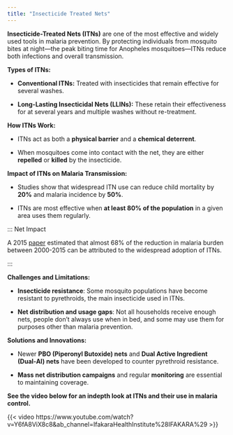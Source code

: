```yaml
---
title: "Insecticide Treated Nets"
---
```


**Insecticide-Treated Nets (ITNs)** are one of the most effective and widely used tools in malaria prevention. By protecting individuals from mosquito bites at night---the peak biting time for Anopheles mosquitoes---ITNs reduce both infections and overall transmission.

**Types of ITNs:**

-   **Conventional ITNs:** Treated with insecticides that remain effective for several washes.

-   **Long-Lasting Insecticidal Nets (LLINs):** These retain their effectiveness for at several years and multiple washes without re-treatment.

**How ITNs Work:**

-   ITNs act as both a **physical barrier** and a **chemical deterrent**.

-   When mosquitoes come into contact with the net, they are either **repelled** or **killed** by the insecticide.

**Impact of ITNs on Malaria Transmission:**

-   Studies show that widespread ITN use can reduce child mortality by **20%** and malaria incidence by **50%**.

-   ITNs are most effective when **at least 80% of the population** in a given area uses them regularly.

::: Net Impact

A 2015 [paper](10.1038/nature15535) estimated that almost 68% of the reduction in malaria burden between 2000-2015 can be attributed to the widespread adoption of ITNs.

:::

**Challenges and Limitations:**

-   **Insecticide resistance**: Some mosquito populations have become resistant to pyrethroids, the main insecticide used in ITNs.

-   **Net distribution and usage gaps**: Not all households receive enough nets, people don't always use when in bed, and some may use them for purposes other than malaria prevention.

**Solutions and Innovations:**

-   Newer **PBO (Piperonyl Butoxide) nets** and **Dual Active Ingredient (Dual-AI) nets** have been developed to counter pyrethroid resistance.

-   **Mass net distribution campaigns** and regular **monitoring** are essential to maintaining coverage.

**See the video below for an indepth look at ITNs and their use in malaria control.**

{{< video https://www.youtube.com/watch?v=Y6fA8ViX8c8&ab_channel=IfakaraHealthInstitute%28IFAKARA%29 >}}
